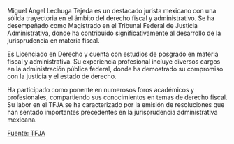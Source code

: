 Miguel Ángel Lechuga Tejeda es un destacado jurista mexicano con una sólida trayectoria en el ámbito del derecho fiscal y administrativo. Se ha desempeñado como Magistrado en el Tribunal Federal de Justicia Administrativa, donde ha contribuido significativamente al desarrollo de la jurisprudencia en materia fiscal.

Es Licenciado en Derecho y cuenta con estudios de posgrado en materia fiscal y administrativa. Su experiencia profesional incluye diversos cargos en la administración pública federal, donde ha demostrado su compromiso con la justicia y el estado de derecho.

Ha participado como ponente en numerosos foros académicos y profesionales, compartiendo sus conocimientos en temas de derecho fiscal. Su labor en el TFJA se ha caracterizado por la emisión de resoluciones que han sentado importantes precedentes en la jurisprudencia administrativa mexicana.

[Fuente: TFJA][tfja]

[tfja]: https://www.tfja.gob.mx
